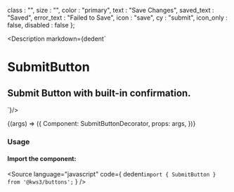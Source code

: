 
  class : "",
  size : "",
  color : "primary",
  text : "Save Changes",
  saved_text : "Saved",
  error_text : "Failed to Save",
  icon : "save",
  cy : "submit",
  icon_only : false,
  disabled : false
};

<Meta
  title="Buttons/Submit Button"
  component={SubmitButton}
  args={args}
/>

<Description markdown={dedent`
# SubmitButton
## Submit Button with built-in confirmation.
`}/>

<Canvas>
  <Story
  name="Submit Button"
  args={args}
  >
  {(args) => ({
    Component: SubmitButtonDecorator,
    props: args,
  })}
  </Story>
</Canvas>

<ArgsTable story="Submit Button" />

### Usage
#### Import the component:
<Source
  language="javascript"
  code={
    dedent`import { SubmitButton } from '@kws3/buttons';`
  }
/>
